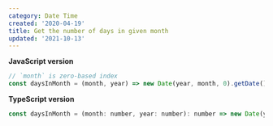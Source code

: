 ```yaml
---
category: Date Time
created: '2020-04-19'
title: Get the number of days in given month
updated: '2021-10-13'
---
```


**JavaScript version**

```js
// `month` is zero-based index
const daysInMonth = (month, year) => new Date(year, month, 0).getDate();
```

**TypeScript version**

```js
const daysInMonth = (month: number, year: number): number => new Date(year, month, 0).getDate();
```
